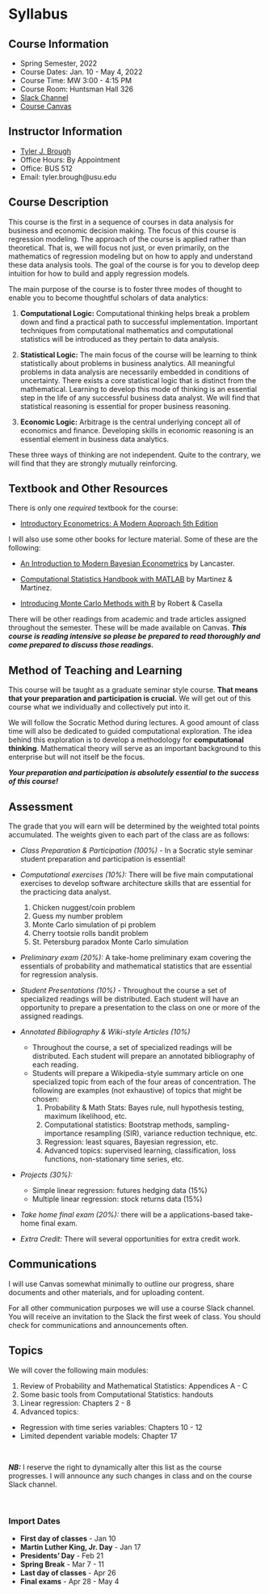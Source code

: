 # Syllabus {-} 


## Course Information {-}

- Spring Semester, 2022
- Course Dates: Jan. 10 - May 4, 2022
- Course Time: MW 3:00 - 4:15 PM 
- Course Room: Huntsman Hall 326
- [Slack Channel]()
- [Course Canvas]()


## Instructor Information {-}

- [Tyler J. Brough](broughtj.github.io)
- Office Hours: By Appointment 
- Office: BUS 512
- Email: tyler.brough@usu.edu

## Course Description {-}

This course is the first in a sequence of courses in data analysis for business and economic decision making. The focus of this course
is regression modeling. The approach of the course is applied rather than theoretical. That is, we will focus not just, or even primarily,
on the mathematics of regression modeling but on how to apply and understand these data analysis tools. The goal of the course is for you
to develop deep intuition for how to build and apply regression models.  

The main purpose of the course is to foster three modes of thought to enable you to become 
thoughtful scholars of data analytics:

1. __Computational Logic:__ Computational thinking helps break a problem down and find a practical path to
	 successful implementation. Important techniques from computational mathematics and computational statistics
	 will be introduced as they pertain to data analysis.

2. __Statistical Logic:__ The main focus of the course will be learning to think statistically about problems in
     business analytics. All meaningful problems in data analysis are necessarily embedded in conditions of
	 uncertainty. There exists a core statistical logic that is distinct from the mathematical. Learning
	 to develop this mode of thinking is an essential step in the life of any successful business data analyst.
	 We will find that statistical reasoning is essential for proper business reasoning. 

3. __Economic Logic:__ Arbitrage is the central underlying concept all of economics and finance. Developing
     skills in economic reasoning is an essential element in business data analytics.  


These three ways of thinking are not independent. Quite to the contrary, we will find that they are strongly mutually
reinforcing.  


## Textbook and Other Resources {-}

There is only one _required_ textbook for the course: 

* [Introductory Econometrics: A Modern Approach 5th Edition][Wooldridge]

I will also use some other books for lecture material. Some of these are the following: 

* [An Introduction to Modern Bayesian Econometrics][Lancaster] by Lancaster.

* [Computational Statistics Handbook with MATLAB][MartinezMartinez] by Martinez & Martinez.

* [Introducing Monte Carlo Methods with R][RobertCassella] by Robert & Casella


There will be other readings from academic and trade articles assigned throughout the semester. These will be made available on Canvas.
___This course is reading intensive so please be prepared to read thoroughly and come prepared to discuss those readings.___


## Method of Teaching and Learning {-}

This course will be taught as a graduate seminar style course. __That means that your preparation and participation is crucial.__ We will get out of this course what we individually and collectively put into it. 

We will follow the Socratic Method during lectures. A good amount of class time will also be dedicated to guided computational exploration. The idea behind this exploration is to develop a methodology for __computational thinking__. Mathematical theory will serve as an important background to this enterprise but will not itself be the focus. 

___Your preparation and participation is absolutely essential to the success of this course!___


## Assessment {-} 

The grade that you will earn will be determined by the weighted total points accumulated. The weights given to each part of the class are as follows:

* _Class Preparation & Participation (100%)_ - In a Socratic style seminar student preparation and participation is essential!

* _Computational exercises (10%):_ There will be five main computational exercises to develop software architecture skills that are essential for the practicing data analyst.
  1. Chicken nuggest/coin problem
  2. Guess my number problem
  3. Monte Carlo simulation of pi problem
  4. Cherry tootsie rolls bandit problem
  5. St. Petersburg paradox Monte Carlo simulation

* _Preliminary exam (20%):_ A take-home preliminary exam covering the essentials of probability and mathematical statistics that are essential for regression analysis.

* _Student Presentations (10%)_ - Throughout the course a set of specialized readings will be distributed. Each student will have an opportunity to prepare a presentation to the class on one or more of the assigned readings. 

* _Annotated Bibliography & Wiki-style Articles (10%)_ 
	- Throughout the course, a set of specialized readings will be distributed. Each student will prepare an annotated bibliography of each reading.
	- Students will prepare a Wikipedia-style summary article on one specialized topic from each of the four areas of concentration. The following are examples (not exhaustive) of topics that might be chosen:
		1. Probability & Math Stats: Bayes rule, null hypothesis testing, maximum likelihood, etc.
		2. Computational statistics: Bootstrap methods, sampling-importance resampling (SIR), variance reduction technique, etc.
		3. Regression: least squares, Bayesian regression, etc. 
		4. Advanced topics: supervised learning, classification, loss functions, non-stationary time series, etc.

* _Projects (30%):_
  - Simple linear regression: futures hedging data (15%)
  - Multiple linear regression: stock returns data (15%)

* _Take home final exam (20%):_ there will be a applications-based take-home final exam.

* _Extra Credit:_ There will several opportunities for extra credit work.


## Communications {-}

I will use Canvas somewhat minimally to outline our progress, share documents and other materials, and for uploading content. 

For all other communication purposes we will use a course Slack channel. You will receive an invitation to the Slack the first week of class. You should
check for communications and announcements often. 


## Topics {-}

We will cover the following main modules:

1. Review of Probability and Mathematical Statistics: Appendices A - C
2. Some basic tools from Computational Statistics: handouts
3. Linear regression: Chapters 2 - 8
4. Advanced topics:
  - Regression with time series variables: Chapters 10 - 12
  - Limited dependent variable models: Chapter 17


<br>


***NB:*** I reserve the right to dynamically alter this list as the course progresses. I will announce any such changes in class and on the course Slack channel. 

<br>

### Import Dates {-}

* __First day of classes__ - Jan 10
* __Martin Luther King, Jr. Day__ - Jan 17
* __Presidents' Day__ - Feb 21
* __Spring Break__ - Mar 7 - 11
* __Last day of classes__ - Apr 26
* __Final exams__ - Apr 28 - May 4


[Lancaster]: https://www.wiley.com/en-us/Introduction+to+Modern+Bayesian+Econometrics-p-9781405117203
[MartinezMartinez]: https://www.routledge.com/Computational-Statistics-Handbook-with-MATLAB/Martinez-Martinez/p/book/9781466592735
[RobertCassella]: https://link.springer.com/book/10.1007/978-1-4419-1576-4
[Wooldridge]: https://www.cengage.com/cgi-wadsworth/course_products_wp.pl?fid=M20b&product_isbn_issn=9781111531041